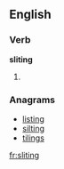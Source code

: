 
==English==

===Verb===
'''sliting'''

# {{present participle of|[[slite]]}}

===Anagrams===
* [[listing#English|listing]]
* [[silting#English|silting]]
* [[tilings#English|tilings]]

[[fr:sliting]]